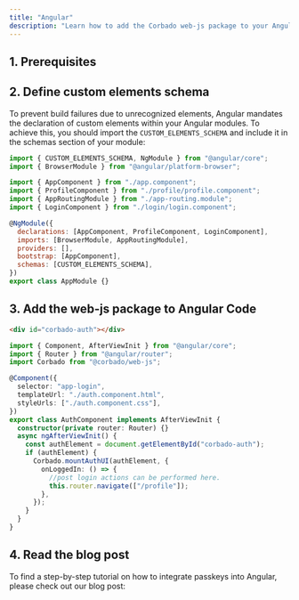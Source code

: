 ```yaml
---
title: "Angular"
description: "Learn how to add the Corbado web-js package to your Angular application."
---
```



## 1. Prerequisites

<Prerequisites />

## 2. Define custom elements schema

To prevent build failures due to unrecognized elements, Angular mandates the declaration of custom elements within your Angular modules. To achieve this, you should import the `CUSTOM_ELEMENTS_SCHEMA` and include it in the schemas section of your module:

```javascript app.module.ts
import { CUSTOM_ELEMENTS_SCHEMA, NgModule } from "@angular/core";
import { BrowserModule } from "@angular/platform-browser";

import { AppComponent } from "./app.component";
import { ProfileComponent } from "./profile/profile.component";
import { AppRoutingModule } from "./app-routing.module";
import { LoginComponent } from "./login/login.component";

@NgModule({
  declarations: [AppComponent, ProfileComponent, LoginComponent],
  imports: [BrowserModule, AppRoutingModule],
  providers: [],
  bootstrap: [AppComponent],
  schemas: [CUSTOM_ELEMENTS_SCHEMA],
})
export class AppModule {}
```

## 3. Add the web-js package to Angular Code

<CodeGroup>

```html login.component.html
<div id="corbado-auth"></div>
```

```ts login.component.ts
import { Component, AfterViewInit } from "@angular/core";
import { Router } from "@angular/router";
import Corbado from "@corbado/web-js";

@Component({
  selector: "app-login",
  templateUrl: "./auth.component.html",
  styleUrls: ["./auth.component.css"],
})
export class AuthComponent implements AfterViewInit {
  constructor(private router: Router) {}
  async ngAfterViewInit() {
    const authElement = document.getElementById("corbado-auth");
    if (authElement) {
      Corbado.mountAuthUI(authElement, {
        onLoggedIn: () => {
          //post login actions can be performed here.
          this.router.navigate(["/profile"]);
        },
      });
    }
  }
}
```

</CodeGroup>

## 4. Read the blog post

To find a step-by-step tutorial on how to integrate passkeys into Angular, please check out our blog post:

<Card href="https://www.corbado.com/blog/angular-passkeys">
  <Blogpost title="Building an Angular Passkey Login with TypeScript" />
</Card>
